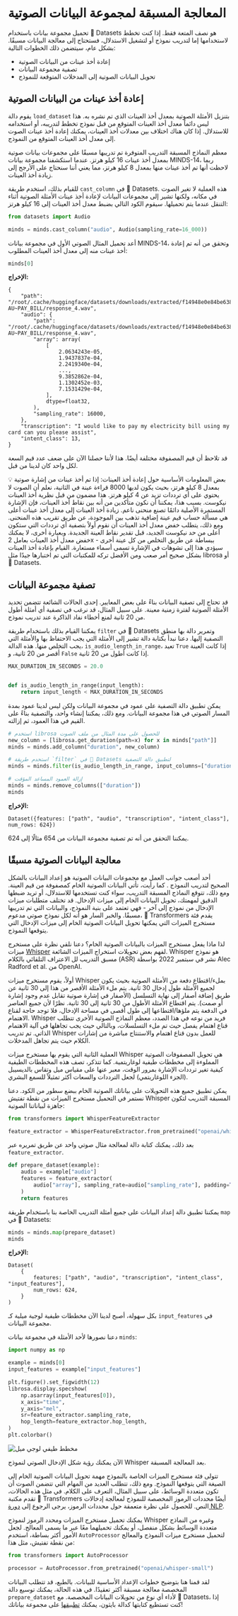 # المعالجة المسبقة لمجموعة البيانات الصوتية 

تحميل مجموعة بيانات باستخدام 🤗 Datasets هو نصف المتعة فقط. إذا كنت تخطط لاستخدامها إما لتدريب نموذج أو لتشغيل الاستدلال، فستحتاج إلى معالجة البيانات مسبقًا. بشكل عام، سيتضمن ذلك الخطوات التالية:

* إعادة أخذ عينات من البيانات الصوتية
* تصفية مجموعة البيانات
* تحويل البيانات الصوتية إلى المدخلات المتوقعة للنموذج

## إعادة أخذ عينات من البيانات الصوتية

يقوم دالة `load_dataset` بتنزيل الأمثلة الصوتية بمعدل أخذ العينات الذي تم نشره به. هذا ليس
دائماً معدل أخذ العينات المتوقع من قبل نموذج تخطط لتدريبه، أو استخدامه للاستدلال. إذا كان هناك اختلاف بين
معدلات أخذ العينات، يمكنك إعادة أخذ عينات الصوت إلى معدل أخذ العينات المتوقع من النموذج.

معظم النماذج المسبقة التدريب المتوفرة تم تدريبها مسبقًا على مجموعات بيانات صوتية بمعدل أخذ عينات 16 كيلو هرتز.
عندما استكشفنا مجموعة بيانات MINDS-14، ربما لاحظت أنها تم أخذ عينات منها بمعدل 8 كيلو هرتز، مما يعني أننا سنحتاج على الأرجح
إلى زيادة أخذ العينات.

للقيام بذلك، استخدم طريقة `cast_column` في 🤗 Datasets. هذه العملية لا تغير الصوت في مكانه، ولكنها تشير
إلى مجموعات البيانات لإعادة أخذ عينات الأمثلة الصوتية أثناء التنقل عندما يتم تحميلها. سيقوم الكود التالي بضبط معدل أخذ العينات
إلى 16 كيلو هرتز:

```py
from datasets import Audio

minds = minds.cast_column("audio", Audio(sampling_rate=16_000))
```

أعد تحميل المثال الصوتي الأول في مجموعة بيانات MINDS-14، وتحقق من أنه تم إعادة أخذ عينات منه إلى معدل أخذ العينات المطلوب:

```py
minds[0]
```

**الإخراج:**
```out
{
    "path": "/root/.cache/huggingface/datasets/downloads/extracted/f14948e0e84be638dd7943ac36518a4cf3324e8b7aa331c5ab11541518e9368c/en-AU~PAY_BILL/response_4.wav",
    "audio": {
        "path": "/root/.cache/huggingface/datasets/downloads/extracted/f14948e0e84be638dd7943ac36518a4cf3324e8b7aa331c5ab11541518e9368c/en-AU~PAY_BILL/response_4.wav",
        "array": array(
            [
                2.0634243e-05,
                1.9437837e-04,
                2.2419340e-04,
                ...,
                9.3852862e-04,
                1.1302452e-03,
                7.1531429e-04,
            ],
            dtype=float32,
        ),
        "sampling_rate": 16000,
    },
    "transcription": "I would like to pay my electricity bill using my card can you please assist",
    "intent_class": 13,
}
```

قد تلاحظ أن قيم المصفوفة مختلفة أيضًا. هذا لأننا حصلنا الآن على ضعف عدد قيم السعة لكل
واحد كان لدينا من قبل.

<Tip>
💡 بعض المعلومات الأساسية حول إعادة أخذ العينات: إذا تم أخذ عينات من إشارة صوتية بمعدل 8 كيلو هرتز، بحيث يكون لديها 8000 قراءة عينة في
الثانية، نعلم أن الصوت لا يحتوي على أي ترددات تزيد عن 4 كيلو هرتز. هذا مضمون من قبل نظرية أخذ العينات
نيكوست. بسبب هذا، يمكننا أن نكون متأكدين من أنه بين نقاط أخذ العينات، فإن الإشارة المستمرة الأصلية دائمًا
تصنع منحنى ناعم. زيادة أخذ العينات إلى معدل أخذ عينات أعلى هي مسألة حساب قيم عينة إضافية تذهب بين
الموجودة، عن طريق تقريب هذه المنحنى. ومع ذلك، يتطلب خفض معدل أخذ العينات أن نقوم أولاً بتصفية أي ترددات
التي ستكون أعلى من حد نيكوست الجديد، قبل تقدير نقاط العينة الجديدة. وبعبارة أخرى، لا يمكنك
خفض معدل أخذ العينات بعامل 2x ببساطة عن طريق التخلص من كل عينة أخرى - سيؤدي هذا إلى تشوهات في الإشارة تسمى
أسماء مستعارة. القيام بإعادة أخذ العينات بشكل صحيح أمر صعب ومن الأفضل تركه للمكتبات التي تم اختبارها جيدًا مثل librosa أو 🤗 Datasets.
</Tip>

## تصفية مجموعة البيانات

قد تحتاج إلى تصفية البيانات بناءً على بعض المعايير. إحدى الحالات الشائعة تتضمن تحديد الأمثلة الصوتية لفترة زمنية معينة. على سبيل المثال، قد نرغب في تصفية أي أمثلة أطول من 20 ثانية لمنع أخطاء نفاد الذاكرة
عند تدريب نموذج.

يمكننا القيام بذلك باستخدام طريقة `filter` في 🤗 Datasets وتمرير دالة بها منطق التصفية إليها. دعنا نبدأ بكتابة
دالة تشير إلى الأمثلة التي يجب الاحتفاظ بها والأمثلة التي يجب التخلص منها. هذه الدالة، `is_audio_length_in_range`،
تعيد `True` إذا كانت العينة أقصر من 20 ثانية، و `False` إذا كانت أطول من 20 ثانية.

```py
MAX_DURATION_IN_SECONDS = 20.0


def is_audio_length_in_range(input_length):
    return input_length < MAX_DURATION_IN_SECONDS
```

يمكن تطبيق دالة التصفية على عمود في مجموعة البيانات ولكن ليس لدينا عمود بمدة المسار الصوتي في هذا
مجموعة البيانات. ومع ذلك، يمكننا إنشاء واحد، والتصفية بناءً على القيم في هذا العمود، ثم إزالته.

```py
# استخدم librosa للحصول على مدة المثال من ملف الصوت
new_column = [librosa.get_duration(path=x) for x in minds["path"]]
minds = minds.add_column("duration", new_column)

# استخدم طريقة `filter` في 🤗 Datasets لتطبيق دالة التصفية
minds = minds.filter(is_audio_length_in_range, input_columns=["duration"])

# إزالة العمود المساعد المؤقت
minds = minds.remove_columns(["duration"])
minds
```

**الإخراج:**
```out
Dataset({features: ["path", "audio", "transcription", "intent_class"], num_rows: 624})
```

يمكننا التحقق من أنه تم تصفية مجموعة البيانات من 654 مثالًا إلى 624.

## معالجة البيانات الصوتية مسبقًا

أحد أصعب جوانب العمل مع مجموعات البيانات الصوتية هو إعداد البيانات بالشكل الصحيح لتدريب النموذج
. كما رأيت، تأتي البيانات الصوتية الخام كمصفوفة من قيم العينة. ومع ذلك، تتوقع النماذج المسبقة التدريب، سواء كنت تستخدمها
للاستدلال، أو تريد ضبطها الدقيق لمهمتك، تحويل البيانات الخام إلى ميزات الإدخال. قد تختلف متطلبات ميزات الإدخال من نموذج إلى آخر - فهي تعتمد على بنية النموذج، والبيانات التي تم تدريبها مسبقًا. والخبر السار هو أنه لكل نموذج صوتي مدعوم، 🤗 Transformers يقدم فئة مستخرج الميزات
التي يمكنها تحويل البيانات الصوتية الخام إلى ميزات الإدخال التي يتوقعها النموذج.

لذا ماذا يفعل مستخرج الميزات بالبيانات الصوتية الخام؟ دعنا نلقي نظرة على مستخرج ميزات [Whisper](https://huggingface.co/papers/2212.04356)
لفهم بعض تحويلات استخراج الميزات الشائعة. Whisper هو نموذج مسبق التدريب لل
الاعتراف التلقائي بالكلام (ASR) نشر في سبتمبر 2022 بواسطة Alec Radford et al. من OpenAI.

أولاً، يقوم مستخرج ميزات Whisper بملء/اقتطاع دفعة من الأمثلة الصوتية بحيث يكون
لجميع الأمثلة طول إدخال 30 ثانية. يتم ملء الأمثلة الأقصر من هذا إلى 30 ثانية عن طريق إضافة أصفار إلى نهاية
التسلسل (الأصفار في إشارة صوتية تقابل عدم وجود إشارة أو صمت). يتم اقتطاع الأمثلة الأطول من 30 ثانية إلى 30 ثانية.
نظرًا لأن جميع العناصر في الدفعة يتم ملؤها/اقتطاعها إلى طول أقصى في مساحة الإدخال، فلا توجد حاجة لقناع الاهتمام. Whisper فريد من نوعه في هذا الصدد، معظم النماذج الصوتية الأخرى تتطلب قناع اهتمام يفصل
حيث تم ملء التسلسلات، وبالتالي حيث يجب تجاهلها في آلية الاهتمام الذاتي. تم تدريب Whisper
للعمل بدون قناع اهتمام والاستنتاج مباشرة من إشارات الكلام حيث يتم تجاهل المدخلات.

العملية الثانية التي يقوم بها مستخرج ميزات Whisper هي تحويل المصفوفات الصوتية المملوءة إلى مخططات طيفية لوغاريتمية.
كما تتذكر، تصف هذه المخططات الطيفية كيفية تغير ترددات الإشارة بمرور الوقت، معبر عنها على مقياس ميل
وتقاس بالديسيبل (الجزء اللوغاريتمي) لجعل الترددات والسعات أكثر تمثيلاً للسمع البشري.

يمكن تطبيق جميع هذه التحويلات على بياناتك الصوتية الخام ببضع سطور من الكود. دعنا نستمر في التحميل
مستخرج الميزات من نقطة تفتيش Whisper المسبقة التدريب لتكون جاهزة لبياناتنا الصوتية:

```py
from transformers import WhisperFeatureExtractor

feature_extractor = WhisperFeatureExtractor.from_pretrained("openai/whisper-small")
```

بعد ذلك، يمكنك كتابة دالة لمعالجة مثال صوتي واحد عن طريق تمريره عبر `feature_extractor`.

```py
def prepare_dataset(example):
    audio = example["audio"]
    features = feature_extractor(
        audio["array"], sampling_rate=audio["sampling_rate"], padding=True
    )
    return features
```

يمكننا تطبيق دالة إعداد البيانات على جميع أمثلة التدريب الخاصة بنا باستخدام طريقة `map` في 🤗 Datasets:

```py
minds = minds.map(prepare_dataset)
minds
```

**الإخراج:**
```out
Dataset(
    {
        features: ["path", "audio", "transcription", "intent_class", "input_features"],
        num_rows: 624,
    }
)
```

بكل سهولة، أصبح لدينا الآن مخططات طيفية لوجية ميلية كـ `input_features` في مجموعة البيانات.

دعنا نصورها لأحد الأمثلة في مجموعة بيانات `minds`:

```py
import numpy as np

example = minds[0]
input_features = example["input_features"]

plt.figure().set_figwidth(12)
librosa.display.specshow(
    np.asarray(input_features[0]),
    x_axis="time",
    y_axis="mel",
    sr=feature_extractor.sampling_rate,
    hop_length=feature_extractor.hop_length,
)
plt.colorbar()
```

<div class="flex justify-center">
    <img src="https://huggingface.co/datasets/huggingface-course/audio-course-images/resolve/main/log_mel_whisper.png" alt="مخطط طيفي لوجي ميل">
</div>

الآن يمكنك رؤية شكل الإدخال الصوتي لنموذج Whisper بعد المعالجة المسبقة.

تتولى فئة مستخرج الميزات الخاصة بالنموذج مهمة تحويل البيانات الصوتية الخام إلى الصيغة التي يتوقعها النموذج. ومع ذلك،
تتطلب العديد من المهام التي تتضمن الصوت أن تكون متعددة الوسائط، على سبيل المثال، التعرف على الكلام. في مثل هذه الحالات، تقدم مكتبة 🤗 Transformers أيضًا محددات الرموز المخصصة للنموذج لمعالجة إدخالات النص. للحصول على نظرة متعمقة حول محددات الرموز، يرجى الرجوع إلى [دورة NLP](https://huggingface.co/course/chapter2/4).

يمكنك تحميل مستخرج الميزات ومحدد الرموز لنموذج Whisper وغيره من النماذج متعددة الوسائط بشكل منفصل، أو يمكنك تحميلهما معًا عبر
ما يسمى المعالج. لجعل الأمور أكثر بساطة، استخدم `AutoProcessor` لتحميل مستخرج ميزات النموذج والمعالج من
نقطة تفتيش، مثل هذا:

```py
from transformers import AutoProcessor

processor = AutoProcessor.from_pretrained("openai/whisper-small")
```

لقد قمنا هنا بتوضيح خطوات الإعداد الأساسية للبيانات. بالطبع، قد تتطلب البيانات المخصصة معالجة مسبقة أكثر تعقيدًا.
في هذه الحالة، يمكنك توسيع دالة `prepare_dataset` لأداء أي نوع من تحويلات البيانات المخصصة. مع 🤗 Datasets،
إذا كنت تستطيع كتابتها كدالة بايثون، يمكنك [تطبيقها](https://huggingface.co/docs/datasets/audio_process) على مجموعة بياناتك!